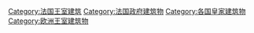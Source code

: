 [[Category:法国王室建筑|Category:法国王室建筑]]
[[Category:法国政府建筑物|Category:法国政府建筑物]]
[[Category:各国皇家建筑物|Category:各国皇家建筑物]]
[[Category:欧洲王室建筑物|Category:欧洲王室建筑物]]